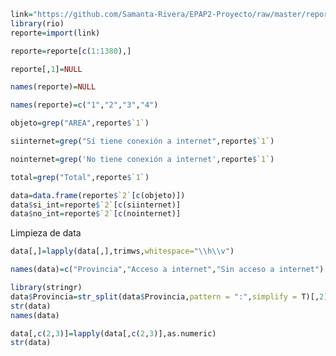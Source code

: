 ```r
link="https://github.com/Samanta-Rivera/EPAP2-Proyecto/raw/master/reporte%20(1).xlsx"
library(rio)
reporte=import(link)

reporte=reporte[c(1:1380),]

reporte[,1]=NULL

names(reporte)=NULL

names(reporte)=c("1","2","3","4")

objeto=grep("AREA",reporte$`1`)

siinternet=grep("Sí tiene conexión a internet",reporte$`1`)

nointernet=grep('No tiene conexión a internet',reporte$`1`)

total=grep("Total",reporte$`1`)

```

```r
data=data.frame(reporte$`2`[c(objeto)])
data$si_int=reporte$`2`[c(siinternet)]
data$no_int=reporte$`2`[c(nointernet)]
```

Limpieza de data

```r
data[,]=lapply(data[,],trimws,whitespace="\\h\\v")

names(data)=c("Provincia","Acceso a internet","Sin acceso a internet")
```

```r
library(stringr)
data$Provincia=str_split(data$Provincia,pattern = ":",simplify = T)[,2]
str(data)
names(data)
```
```r
data[,c(2,3)]=lapply(data[,c(2,3)],as.numeric)
str(data)
```


